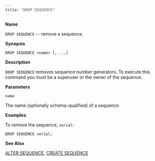 ```yaml
---
title: "DROP SEQUENCE"
---
```


<div id="drop_sequence" class="registered_link"></div>

**Name**

`DROP SEQUENCE` -- remove a sequence.

**Synopsis**

```text
DROP SEQUENCE <name> [, ...]
```

**Description**

`DROP SEQUENCE` removes sequence number generators. To execute this command you must be a superuser or the owner of the sequence.

**Parameters**

`name`

 The name (optionally schema-qualified) of a sequence.

**Examples**

To remove the sequence, `serial`:

```text
DROP SEQUENCE serial;
```

**See Also**

[ALTER SEQUENCE](10_alter_sequence/#alter_sequence), [CREATE SEQUENCE](34_create_sequence/#create_sequence)
